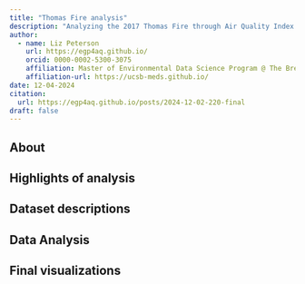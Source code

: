 ```yaml
---
title: "Thomas Fire analysis"
description: "Analyzing the 2017 Thomas Fire through Air Quality Index analysis and false color image analysis"
author:
  - name: Liz Peterson
    url: https://egp4aq.github.io/
    orcid: 0000-0002-5300-3075
    affiliation: Master of Environmental Data Science Program @ The Bren School (UCSB)
    affiliation-url: https://ucsb-meds.github.io/ 
date: 12-04-2024
citation:
  url: https://egp4aq.github.io/posts/2024-12-02-220-final
draft: false
---
```


## About

## Highlights of analysis

## Dataset descriptions

## Data Analysis

## Final visualizations